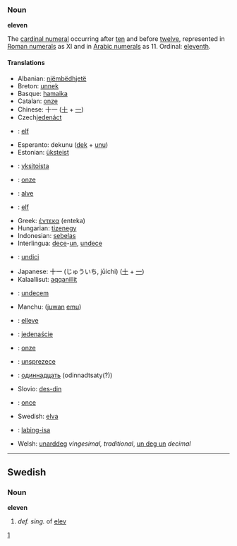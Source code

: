 ===Noun===
'''eleven'''

The [[cardinal numeral]] occurring after [[ten]] and before [[twelve]], represented in [[Roman numerals]] as XI and in [[Arabic numerals]] as 11.  Ordinal: [[eleventh]].

====Translations====
*Albanian: [[njëmbëdhjetë]]
*Breton: [[unnek]]
*Basque: [[hamaika]]
*Catalan: [[onze]]
*Chinese: 十一 ([[十]] + [[一]])
*Czech[[jedenáct]]
*{{nl}}: [[elf]]
*Esperanto: dekunu ([[dek]] + [[unu]])
*Estonian: [[üksteist]]
*{{fi}}: [[yksitoista]]
*{{fr}}: [[onze]]
*{{fy}}: [[alve]]
*{{de}}: [[elf]]
*Greek: [[έντεκα]] (enteka)
*Hungarian: [[tizenegy]]
*Indonesian: [[sebelas]]
*Interlingua: [[dece]]-[[un]], [[undece]]
*{{it}}: [[undici]]
*Japanese: 十一 (じゅういち, jūichi) ([[十]] + [[一]])
*Kalaallisut: [[aqqanillit]]
*{{la}}: [[undecem]]
*Manchu: ([[juwan]] [[emu]])
*{{no}}: [[elleve]]
*{{pl}}: [[jedenaście]]
*{{pt}}: [[onze]]
*{{ro}}: [[unsprezece]]
*{{ru}}: [[одиннадцать]] (odinnadtsaty(?))
*Slovio: [[des-din]]
*{{es}}: [[once]]
*Swedish: [[elva]]
*{{tl}}: [[labing-isa]]
*Welsh: [[unarddeg]] ''vingesimal, traditional'', [[un deg un]] ''decimal''


----

==Swedish==
===Noun===
'''eleven''' 

#''def. sing.'' of [[elev]]

[[Category:English cardinal numbers|1]]